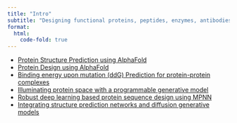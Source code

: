 ```yaml
---
title: "Intro"
subtitle: "Designing functional proteins, peptides, enzymes, antibodies, nanobodies, etc. with deep learning"
format:
  html:
    code-fold: true
---
```




- [Protein Structure Prediction using AlphaFold](02_AlphaFold.ipynb)
- [Protein Design using AlphaFold](02_AFdesign.ipynb)
- [Binding energy upon mutation (ddG) Prediction for protein-protein complexes](02_binding_ddg.ipynb)
- [Illuminating protein space with a programmable generative model](02_chroma.qmd)
- [Robust deep learning based protein sequence design using MPNN](02_MPNN.ipynb)
- [Integrating structure prediction networks and diffusion generative models](02_RFdiffusion.ipynb)